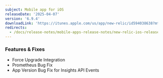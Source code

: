 ```yaml
---
subject: Mobile app for iOS
releaseDate: '2025-04-07'
version: '6.9.4'
downloadLink: 'https://itunes.apple.com/us/app/new-relic/id594038638?mt=8'
redirects:
  - /docs/release-notes/mobile-apps-release-notes/new-relic-ios-release-notes/new-relic-ios-6094
---
```


### Features & Fixes
* Force Upgrade Integration
* Prometheus Bug Fix
* App Version Bug Fix for Insights API Events
